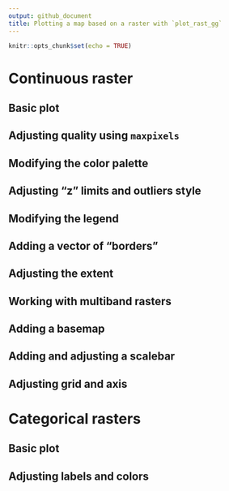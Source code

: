 ```yaml
---
output: github_document
title: Plotting a map based on a raster with `plot_rast_gg`
---
```


  ```r
knitr::opts_chunk$set(echo = TRUE)
```
# Continuous raster

## Basic plot

## Adjusting quality using `maxpixels`

## Modifying the color palette

## Adjusting "z" limits and outliers style

## Modifying the legend

## Adding a vector of "borders"

## Adjusting the extent

## Working with multiband rasters

## Adding a basemap

## Adding and adjusting a scalebar

## Adjusting grid and axis


# Categorical rasters

## Basic plot

## Adjusting labels and colors

